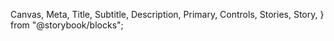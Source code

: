   Canvas,
  Meta,
  Title,
  Subtitle,
  Description,
  Primary,
  Controls,
  Stories,
  Story,
} from "@storybook/blocks";


<Meta of={LinkStories} />
<Title />

`import {Link} from '@nds_core/nds'`

### PROPS & METHODS

<Controls />

### Usage criteria

- Inherit the font size of surrounding text
- Available as Default (Shark Grey) or Invert (White)
- May include an icon, see **Links with icons** below
- May open link in a new window/tab
  - Use Links with icons; use the `LinkExternal` icon to support recognition
  - Provide appropriate text as part of the label or visually hidden text to anticipate user expectation
  - Recommend to limit use when the source will direct the user away from critical or focused user flow

### Minimal usage

<Story of={LinkStories.MinimalUsage} />

### Inverted

<Story of={LinkStories.Inverted} />

### Links with icons

The `Dependent` InteractiveIcon group can be used within Link.

#### Guidelines

- May align icon to the left or right
- Don’t use in headings
- Recommend to align icon to the right when used as an inline text link
- Recommend to align icon to the left when used as
  - Single independent link with icon
  - Group of independent links with icon
- The icon will default to its 24px size, or adapt to the font size of the wrapping `Paragraph` or `Text` component
  - On `large` or `medium` `Paragraph` or `Text` sizes, the icon will be 24px
  - On `small` `Paragraph` or `Text` sizes, the icon will be 20px
  - Use [`core-paragraph`](/docs/core-components-typography-paragraph--documentation) or [`core-text`](/docs/core-components-typography-text--documentation) to have `Link` inherit the size of the wrapping component

The following icons are available for use in Links:

<Canvas of={LinkStories.LinksWithIcons} />

### Using with React Router Links

When using Link with React Router, you must pass in the React Router Link component as a prop. Our intention is to have developers supply the React Router Link component whether they are on version 3 of React Router, or are using the latest React Router DOM package on version 4. This way, we avoid deep dependency conflicts.

It is recommended to set up a component wrapper in your project to avoid repetition, like so:

**LinkWrapper.jsx**

```jsx noeditor static
import React from "react";

// React Router version 3
import { Link as ReactRouterLink } from "react-router";

// React Router version 4 and above
// import { Link as ReactRouterLink } from 'react-router-dom'

import Link from "../../core/core-link/Link";

// If you're importing from @nds_core/nds, write this as:
//`import {Link} from '@nds_core/nds';

const LinkWrapper = ({ children, ...rest }) => (
  <Link
    {...rest}
    reactRouterLinkComponent={rest.to ? ReactRouterLink : undefined}
  >
    {children}
  </Link>
);

export default LinkWrapper;
```

**App.js**

```js noeditor static
import Link from "./LinkWrapper";

const MyApp = () => (
  <main>
    ...
    <Link to="/more">Read More</Link>
    <Link href="https://www.xyz.com/">website url</Link>
  </main>
);
```

This way, you can output normal anchors or react router links using a single component.
